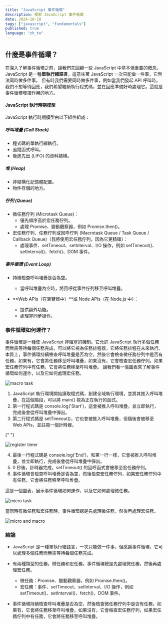 ```yaml
---
title: "JavaScript 事件循環"
description: 探索 JavaScript 事件循環
date: 2024-10-10
tags: ["javascript", "fundamentals"]
published: true
language: "zh_tw"
---
```


## 什麼是事件循環？

在深入了解事件循環之前，讓我們先回顧一些 JavaScript 中基本但重要的概念。
JavaScript 是一種**單執行緒語言**，這意味著 JavaScript 一次只能做一件事，它無法同時做多件事。
但有時我們需要同時做多件事，例如當我們發起 API 呼叫時，我們不想等待回應，我們希望繼續執行程式碼，並在回應準備好時處理它。這就是事件循環發揮作用的地方。

#### JavaScript 執行時期模型

JavaScript 執行時期模型由以下組件組成：

##### 呼叫堆疊 (Call Stack)

- 程式碼的單執行緒執行。
- 追蹤函式呼叫。
- 後進先出 (LIFO) 的資料結構。

##### 堆 (Heap)

- 非結構化記憶體配置。
- 物件存儲的地方。

##### 佇列 (Queue)

- 微任務佇列 (Microtask Queue)：
  - 優先順序高於宏任務佇列。
  - 處理 Promise、變動觀察器，例如 Promise.then()。
- 宏任務佇列、任務佇列或回呼佇列 (Macrotask Queue / Task Queue / Callback Queue)（我將使用宏任務佇列，因為它更精確）：
  - 處理事件、setTimeout、setInterval、I/O 操作，例如 setTimeout()、setInterval()、fetch()、DOM 事件。

##### 事件循環 (Event Loop)

- 持續檢查呼叫堆疊是否為空。

  - 當呼叫堆疊為空時，將回呼從事件佇列移至呼叫堆疊。

- **Web APIs（在瀏覽器中）**或 Node APIs（在 Node.js 中）：
  - 提供額外功能。
  - 處理非同步操作。

### 事件循環如何運作？

事件循環是一種使 JavaScript 非阻塞的機制。它允許 JavaScript 執行多個任務而無需等待每個任務完成，可以將它視為任務排程器，它將任務排程在未來執行。
本質上，事件循環持續檢查呼叫堆疊是否為空，然後它會檢查微任務佇列中是否有任務，如果有，它會將任務移至呼叫堆疊，如果沒有，它會檢查宏任務佇列，如果宏任務佇列中有任務，它會將任務移至呼叫堆疊。
讓我們看一張圖表來了解事件循環如何運作，以及它如何處理宏任務。

<Image src="/static/macro.png" alt="macro task" width={1000} height={1000} />

1. JavaScript 執行環境開始讀取程式碼，創建全域執行環境，並將其推入呼叫堆疊，在這個階段，可以將 main() 視為正在執行的函式。
2. 第一行程式碼是 console.log('Start')，這會被推入呼叫堆疊，並立即執行，完成後會從呼叫堆疊中彈出。
3. 第二行程式碼是 setTimeout()，它也會被推入呼叫堆疊，但隨後會被移至 Web APIs，並註冊一個計時器。

{" "}

<Image
  src="/static/register-timer.png"
  alt="register timer"
  width={1000}
  height={1000}
/>

4. 最後一行程式碼是 console.log('End')，和第一行一樣，它會被推入呼叫堆疊，並立即執行，完成後會從呼叫堆疊中彈出。
5. 0 秒後，計時器完成，setTimeout() 的回呼函式會被移至宏任務佇列。
6. 事件循環會檢查呼叫堆疊是否為空，然後檢查宏任務佇列，如果宏任務佇列中有任務，它會將任務移至呼叫堆疊。

這是一個圖表，展示事件循環如何運作，以及它如何處理微任務。

<Image src="/static/micro.png" alt="micro task" width={1000} height={1000} />

當同時有微任務和宏任務時，事件循環總是先處理微任務，然後再處理宏任務。

<Image
  src="/static/micro-macro.png"
  alt="micro and macro"
  width={1000}
  height={1000}
/>

### 結論

- JavaScript 是一種單執行緒語言，一次只能做一件事，但感謝事件循環，它可以處理多個任務而無需等待每個任務完成。
- 有兩種類型的任務，微任務和宏任務，事件循環總是先處理微任務，然後再處理宏任務。

  - 微任務：Promise、變動觀察器，例如 Promise.then()。
  - 宏任務：事件、setTimeout、setInterval、I/O 操作，例如 setTimeout()、setInterval()、fetch()、DOM 事件。

- 事件循環持續檢查呼叫堆疊是否為空，然後檢查微任務佇列中是否有任務，如果有，它會將任務移至呼叫堆疊，如果沒有，它會檢查宏任務佇列，如果宏任務佇列中有任務，它會將任務移至呼叫堆疊。
